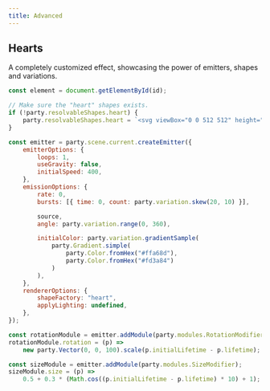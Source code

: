 ```yaml
---
title: Advanced
---
```



## Hearts

A completely customized effect, showcasing the power of emitters, shapes and variations.

```js
const element = document.getElementById(id);

// Make sure the "heart" shapes exists.
if (!party.resolvableShapes.heart) {
    party.resolvableShapes.heart = `<svg viewBox="0 0 512 512" height="20" width="20"><path d="M316.722,29.761c66.852,0,121.053,54.202,121.053,121.041c0,110.478-218.893,257.212-218.893,257.212S0,266.569,0,150.801 C0,67.584,54.202,29.761,121.041,29.761c40.262,0,75.827,19.745,97.841,49.976C240.899,49.506,276.47,29.761,316.722,29.761z"/></svg>`;
}

const emitter = party.scene.current.createEmitter({
    emitterOptions: {
        loops: 1,
        useGravity: false,
        initialSpeed: 400,
    },
    emissionOptions: {
        rate: 0,
        bursts: [{ time: 0, count: party.variation.skew(20, 10) }],

        source,
        angle: party.variation.range(0, 360),

        initialColor: party.variation.gradientSample(
            party.Gradient.simple(
                party.Color.fromHex("#ffa68d"),
                party.Color.fromHex("#fd3a84")
            )
        ),
    },
    rendererOptions: {
        shapeFactory: "heart",
        applyLighting: undefined,
    },
});

const rotationModule = emitter.addModule(party.modules.RotationModifier);
rotationModule.rotation = (p) =>
    new party.Vector(0, 0, 100).scale(p.initialLifetime - p.lifetime);

const sizeModule = emitter.addModule(party.modules.SizeModifier);
sizeModule.size = (p) =>
    0.5 + 0.3 * (Math.cos((p.initialLifetime - p.lifetime) * 10) + 1);
```

<DemoButton demoMethod={hearts} />
